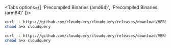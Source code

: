 
<Tabs options={[ 'Precompiled Binaries (amd64)', 'Precompiled Binaries (arm64)' ]}>

<Tab>

```bash copy
curl -L https://github.com/cloudquery/cloudquery/releases/download/VERSION_CLI/cloudquery_linux_amd64 -o cloudquery
chmod a+x cloudquery
```

</Tab>

<Tab>

```bash copy
curl -L https://github.com/cloudquery/cloudquery/releases/download/VERSION_CLI/cloudquery_linux_arm64 -o cloudquery
chmod a+x cloudquery
```

</Tab>

</Tabs>